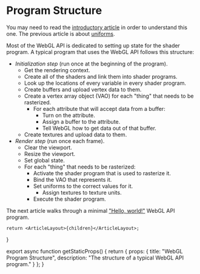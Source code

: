 # Program Structure

You may need to read the 
[introductory article](/webgl/what-is) in order to
understand this one. The previous article is about
[uniforms](/webgl/uniforms).

Most of the WebGL API is dedicated to setting up state for
the shader program. A typical program that uses the WebGL
API follows this structure:

- *Initialization step* (run once at the beginning of the
program).
	- Get the rendering context.
	- Create all of the shaders and link them into shader
	programs.
	- Look up the locations of every variable in every
	shader program.
	- Create buffers and upload vertex data to them.
	- Create a vertex array object (VAO) for each "thing"
	that needs to be rasterized.
		- For each attribute that will accept data from a
		buffer:
			- Turn on the attribute.
			- Assign a buffer to the attribute.
			- Tell WebGL how to get data out of that
			buffer.
	- Create textures and upload data to them.
- *Render step* (run once each frame).
	- Clear the viewport.
	- Resize the viewport.
	- Set global state.
	- For each "thing" that needs to be rasterized:
		- Activate the shader program that is used to
		rasterize it.
		- Bind the VAO that represents it.
		- Set uniforms to the correct values for it.
			- Assign textures to texture units.
		- Execute the shader program.

The next article walks through a minimal
["Hello, world!"](/webgl/hello-world) WebGL API
program.

	return <ArticleLayout>{children}</ArticleLayout>;
}

export async function getStaticProps() {
	return {
		props: {
			title: "WebGL Program Structure",
			description: "The structure of a typical WebGL API program."
		}
	};
}
